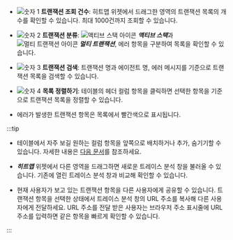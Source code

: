 <ImgLang img="analysis-tx-main.png" desc="트레이스 분석" />

* ![숫자 1](/img/number-01.png) **트랜잭션 조회 건수**: 히트맵 위젯에서 드래그한 영역의 트랜잭션 목록의 개수를 확인할 수 있습니다. 최대 1000건까지 조회할 수 있습니다.

* ![숫자 2](/img/number-02.png) **트랜잭션 분류**: ![액티브 스택 아이콘](/img/ic-s-active-stack.svg) ***액티브 스택***과 ![멀티 트랜잭션 아이콘](/img/ic-s-mult-transation.svg) ***멀티 트랜잭션***, 에러 항목을 구분하여 목록을 확인할 수 있습니다.

* ![숫자 3](/img/number-03.png) **트랜잭션 검색**: 트랜잭션 명과 에이전트 명, 에러 메시지를 기준으로 트랜잭션 목록을 검색할 수 있습니다.

* ![숫자 4](/img/number-04.png) **목록 정렬하기**: 테이블의 헤더 컬럼 항목을 클릭하면 선택한 항목을 기준으로 트랜잭션 목록을 정렬할 수 있습니다.

* 에러가 발생한 트랜잭션 항목은 목록에서 빨간색으로 표시됩니다.

  <ImgLang img="analysis-tx-main-error.png" desc="트랜잭션 목록" />

:::tip

* 테이블에서 자주 보길 원하는 컬럼 항목을 앞쪽으로 배치하거나 추가, 숨기기할 수 있습니다. 자세한 내용은 [다음 문서](#set-table-column)를 참조하세요.

* ***히트맵*** 위젯에서 다른 영역을 드래그하면 새로운 트레이스 분석 창을 불러올 수 있습니다. 기존에 열린 트레이스 분석 창과 비교해 확인할 수 있습니다.

* 현재 사용자가 보고 있는 트랜잭션 항목을 다른 사용자에게 공유할 수 있습니다. 트랜잭션 항목을 선택한 상태에서 트레이스 분석 창의 URL 주소를 복사해 다른 사용자에게 전달하세요. URL 주소를 전달 받은 사용자는 브라우저 주소 표시줄에 URL 주소를 입력하면 같은 항목을 빠르게 확인할 수 있습니다.

  <ImgLang img='share-trace-item.png' desc='트랜잭션 공유하기' />

:::